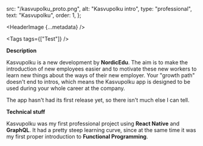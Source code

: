 
  src: "/kasvupolku_proto.png",
  alt: "Kasvupolku intro",
  type: "professional",
  text: "Kasvupolku",
  order: 1,
};

<HeaderImage
  {...metadata}
/>

<Tags
  tags={["Test"]}
/>

**Description**

Kasvupolku is a new development by **NordicEdu**.
The aim is to make the introduction of new employees easier and to motivate these new workers to learn new things about the ways of their new employer.
Your "growth path" doesn't end to intros, which means the Kasvupolku app is designed to be used during your whole career at the company.

The app hasn't had its first release yet, so there isn't much else I can tell.

**Technical stuff**

Kasvupolku was my first professional project using **React Native** and **GraphQL**.
It had a pretty steep learning curve, since at the same time it was my first proper introduction to **Functional Programming**.


